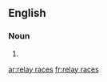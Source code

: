 ==English==

===Noun===
{{head|en|plural|head=[[relay]] [[races]]}}

# {{plural of|relay race|lang=en|nocat=1}}

[[ar:relay races]]
[[fr:relay races]]